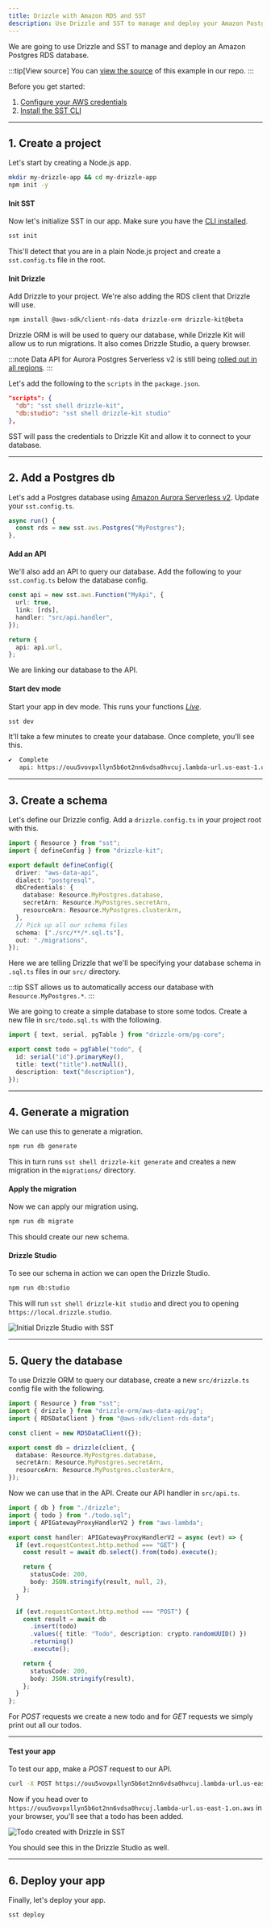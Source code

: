```yaml
---
title: Drizzle with Amazon RDS and SST
description: Use Drizzle and SST to manage and deploy your Amazon Postgres RDS database.
---
```


We are going to use Drizzle and SST to manage and deploy an Amazon Postgres RDS database.

:::tip[View source]
You can [view the source](https://github.com/sst/ion/tree/dev/examples/aws-drizzle) of this example in our repo.
:::

Before you get started:

1. [Configure your AWS credentials](https://docs.sst.dev/advanced/iam-credentials#loading-from-a-file)
2. [Install the SST CLI](/docs/reference/cli)

---

## 1. Create a project

Let's start by creating a Node.js app.

```bash
mkdir my-drizzle-app && cd my-drizzle-app
npm init -y
```

#### Init SST

Now let's initialize SST in our app. Make sure you have the [CLI installed](/docs/reference/cli/).

```bash
sst init
```

This'll detect that you are in a plain Node.js project and create a `sst.config.ts` file in the root.

#### Init Drizzle

Add Drizzle to your project. We're also adding the RDS client that Drizzle will use.

```bash
npm install @aws-sdk/client-rds-data drizzle-orm drizzle-kit@beta
```

Drizzle ORM is will be used to query our database, while Drizzle Kit will allow us to run migrations. It also comes Drizzle Studio, a query browser.

:::note
Data API for Aurora Postgres Serverless v2 is still being [rolled out in all regions](https://docs.aws.amazon.com/AmazonRDS/latest/AuroraUserGuide/Concepts.Aurora_Fea_Regions_DB-eng.Feature.ServerlessV2.html#Concepts.Aurora_Fea_Regions_DB-eng.Feature.ServerlessV2.apg).
:::

Let's add the following to the `scripts` in the `package.json`.

```json title="package.json"
"scripts": {
  "db": "sst shell drizzle-kit",
  "db:studio": "sst shell drizzle-kit studio"
},
```

SST will pass the credentials to Drizzle Kit and allow it to connect to your database.

---

## 2. Add a Postgres db

Let's add a Postgres database using [Amazon Aurora Serverless v2](https://docs.aws.amazon.com/AmazonRDS/latest/AuroraUserGuide/aurora-serverless-v2.html). Update your `sst.config.ts`.

```ts title="sst.config.ts"
async run() {
  const rds = new sst.aws.Postgres("MyPostgres");
},
```

#### Add an API

We'll also add an API to query our database. Add the following to your `sst.config.ts` below the database config.

```ts title="sst.config.ts" {3}
const api = new sst.aws.Function("MyApi", {
  url: true,
  link: [rds],
  handler: "src/api.handler",
});

return {
  api: api.url,
};
```

We are linking our database to the API.

#### Start dev mode

Start your app in dev mode. This runs your functions [_Live_](/docs/live/).

```bash
sst dev
```

It'll take a few minutes to create your database. Once complete, you'll see this.

```bash frame="none"
✔  Complete
   api: https://ouu5vovpxllyn5b6ot2nn6vdsa0hvcuj.lambda-url.us-east-1.on.aws
```

---

## 3. Create a schema

Let's define our Drizzle config. Add a `drizzle.config.ts` in your project root with this.

```ts title="drizzle.config.ts" {8-10}
import { Resource } from "sst";
import { defineConfig } from "drizzle-kit";

export default defineConfig({
  driver: "aws-data-api",
  dialect: "postgresql",
  dbCredentials: {
    database: Resource.MyPostgres.database,
    secretArn: Resource.MyPostgres.secretArn,
    resourceArn: Resource.MyPostgres.clusterArn,
  },
  // Pick up all our schema files
  schema: ["./src/**/*.sql.ts"],
  out: "./migrations",
});
```

Here we are telling Drizzle that we'll be specifying your database schema in `.sql.ts` files in our `src/` directory.

:::tip
SST allows us to automatically access our database with `Resource.MyPostgres.*`.
:::

We are going to create a simple database to store some todos. Create a new file in `src/todo.sql.ts` with the following.

```ts title="src/todo.sql.ts"
import { text, serial, pgTable } from "drizzle-orm/pg-core";

export const todo = pgTable("todo", {
  id: serial("id").primaryKey(),
  title: text("title").notNull(),
  description: text("description"),
});
```

---

## 4. Generate a migration

We can use this to generate a migration.

```bash
npm run db generate
```

This in turn runs `sst shell drizzle-kit generate` and creates a new migration in the `migrations/` directory.

#### Apply the migration

Now we can apply our migration using.

```bash
npm run db migrate
```

This should create our new schema.

#### Drizzle Studio

To see our schema in action we can open the Drizzle Studio.

```bash
npm run db:studio
```

This will run `sst shell drizzle-kit studio` and direct you to opening `https://local.drizzle.studio`.

![Initial Drizzle Studio with SST](../../../../../assets/docs/start/initial-drizzle-studio-with-sst.png)


---

## 5. Query the database

To use Drizzle ORM to query our database, create a new `src/drizzle.ts` config file with the following.

```ts title="src/drizzle.ts"
import { Resource } from "sst";
import { drizzle } from "drizzle-orm/aws-data-api/pg";
import { RDSDataClient } from "@aws-sdk/client-rds-data";

const client = new RDSDataClient({});

export const db = drizzle(client, {
  database: Resource.MyPostgres.database,
  secretArn: Resource.MyPostgres.secretArn,
  resourceArn: Resource.MyPostgres.clusterArn,
});
```

Now we can use that in the API. Create our API handler in `src/api.ts`.

```ts title="src/api.ts"
import { db } from "./drizzle";
import { todo } from "./todo.sql";
import { APIGatewayProxyHandlerV2 } from "aws-lambda";

export const handler: APIGatewayProxyHandlerV2 = async (evt) => {
  if (evt.requestContext.http.method === "GET") {
    const result = await db.select().from(todo).execute();

    return {
      statusCode: 200,
      body: JSON.stringify(result, null, 2),
    };
  }

  if (evt.requestContext.http.method === "POST") {
    const result = await db
      .insert(todo)
      .values({ title: "Todo", description: crypto.randomUUID() })
      .returning()
      .execute();

    return {
      statusCode: 200,
      body: JSON.stringify(result),
    };
  }
};
```

For _POST_ requests we create a new todo and for _GET_ requests we simply print out all our todos.

---

#### Test your app

To test our app, make a _POST_ request to our API.

```bash
curl -X POST https://ouu5vovpxllyn5b6ot2nn6vdsa0hvcuj.lambda-url.us-east-1.on.aws
```

Now if you head over to `https://ouu5vovpxllyn5b6ot2nn6vdsa0hvcuj.lambda-url.us-east-1.on.aws` in your browser, you'll see that a todo has been added.

![Todo created with Drizzle in SST](../../../../../assets/docs/start/todo-created-with-drizzle-in-sst.png)

You should see this in the Drizzle Studio as well.

---

## 6. Deploy your app

Finally, let's deploy your app.

```bash
sst deploy
```

